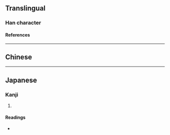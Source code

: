 {{also|仁}}
{{character info/new}}
==Translingual==

===Han character===
{{Han char|rn=61|rad=心|as=02|sn=6|four=|canj=MMP,XXMMP|ids=⿱二心}}

====References====
{{Han ref|kx=0375.050|dkj=10302|dj=0702.020|hdz=42268.030|uh=5FC8}}

----

==Chinese==
{{zh-see|仁|a}}

----

==Japanese==

===Kanji===
{{ja-kanji|grade=|rs=心02}}

# {{rfdef|ja|sort=心02}}

====Readings====
* {{ja-readings|on=[[じん]] (jin), [[にん]] (nin)|kun=[[したしむ]] (shitashimu)}}